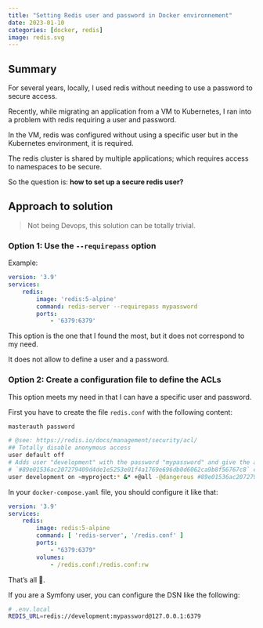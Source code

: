 ```yaml
---
title: "Setting Redis user and password in Docker environnement"
date: 2023-01-10
categories: [docker, redis]
image: redis.svg
---
```


## Summary

For several years, locally, I used redis without needing to use a password to secure access.

Recently, while migrating an application from a VM to Kubernetes, I ran into a problem with redis requiring a user and
password.

In the VM, redis was configured without using a specific user but in the Kubernetes environment, it is required.

The redis cluster is shared by multiple applications; which requires access to namespaces to be secure.

So the question is: **how to set up a secure redis user?**

## Approach to solution

> Not being Devops, this solution can be totally trivial.

### Option 1: Use the `--requirepass` option

Example:

```yaml
version: '3.9'
services:
    redis:
        image: 'redis:5-alpine'
        command: redis-server --requirepass mypassword
        ports:
            - '6379:6379'
```

This option is the one that I found the most, but it does not correspond to my need.

It does not allow to define a user and a password.

### Option 2: Create a configuration file to define the ACLs

This option meets my need in that I can have a specific user and password.

First you have to create the file `redis.conf` with the following content:

```bash
masterauth password

# @see: https://redis.io/docs/management/security/acl/
## Totally disable anonymous access
user default off
# Adds user "development" with the password "mypassword" and give the access to namespaces "myproject:*"
# `#89e01536ac207279409d4de1e5253e01f4a1769e696db0d6062ca9b8f56767c8` corresponds to the SHA-256 password for the user.
user development on ~myproject:* &* +@all -@dangerous #89e01536ac207279409d4de1e5253e01f4a1769e696db0d6062ca9b8f56767c8
```

In your `docker-compose.yaml` file, you should configure it like that:

```yaml
version: '3.9'
services:
    redis:
        image: redis:5-alpine
        command: [ 'redis-server', '/redis.conf' ]
        ports:
            - "6379:6379"
        volumes:
            - /redis.conf:/redis.conf:rw
```

That's all 🎉.

If you are a Symfony user, you can configure the DSN like the following:
```bash
# .env.local
REDIS_URL=redis://development:mypassword@127.0.0.1:6379
```

